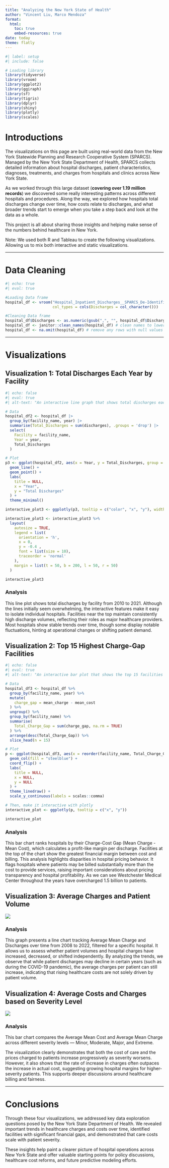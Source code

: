 ```yaml
---
title: "Analyzing the New York State of Health"
author: "Vincent Liu, Marco Mendoza"
format:
  html:
    toc: true
    embed-resources: true
date: today
theme: flatly
---
```


```r
#| label: setup
#| include: false

# Loading library
library(tidyverse)
library(vroom)
library(ggplot2)
library(ggiraph)
library(sf)
library(tigris)
library(dplyr)
library(shiny)
library(plotly)
library(scales)
```

# Introductions

The visualizations on this page are built using real-world data from the New York Statewide Planning and Research Cooperative System (SPARCS). Managed by the New York State Department of Health, SPARCS collects detailed information about hospital discharges, patient characteristics, diagnoses, treatments, and charges from hospitals and clinics across New York State.

As we worked through this large dataset (**covering over 1.19 million records**) we discovered some really interesting patterns across different hospitals and procedures. Along the way, we explored how hospitals total discharges change over time, how costs relate to discharges, and what broader trends start to emerge when you take a step back and look at the data as a whole.

This project is all about sharing those insights and helping make sense of the numbers behind healthcare in New York.

Note: We used both R and Tableau to create the following visualizations. Allowing us to mix both interactive and static visualizations.

---

# Data Cleaning

```r
#| echo: true
#| eval: true

#Loading Data frame
hospital_df <- vroom("Hospital_Inpatient_Discharges__SPARCS_De-Identified___Cost_Transparency__Beginning_2009_20250426.csv",
                     col_types = cols(Discharges = col_character())) 

#Cleaning Data frame
hospital_df$Discharges <- as.numeric(gsub(",", "", hospital_df$Discharges)) # change discharge column to read commas as numbers
hospital_df <- janitor::clean_names(hospital_df) # clean names to lowercase with _ as spaces
hospital_df <- na.omit(hospital_df) # remove any rows with null values
```

---

# Visualizations

## Visualization 1: Total Discharges Each Year by Facility
```r
#| echo: false
#| eval: true
#| alt-text: "An interactive line graph that shows total discharges each year by each facility. Where individual facilities can be isolated."

# Data
hospital_df2 <- hospital_df |>
  group_by(facility_name, year) |>
  summarise(Total_Discharges = sum(discharges), .groups = 'drop') |>
  select(
    Facility = facility_name,
    Year = year,
    Total_Discharges
  )

# Plot
p3 <- ggplot(hospital_df2, aes(x = Year, y = Total_Discharges, group = Facility, color = Facility)) +
  geom_line() +
  geom_point() +
  labs(
    title = NULL,
    x = "Year",
    y = "Total Discharges"
  ) +
  theme_minimal()

interactive_plot3 <- ggplotly(p3, tooltip = c("color", "x", "y"), width = 800, height = 700)

interactive_plot3 <- interactive_plot3 %>%
  layout(
    autosize = TRUE,
    legend = list(
      orientation = 'h',
      x = 0,
      y = -0.4 ,
      font = list(size = 10),
      traceorder = 'normal'
    ),
    margin = list(t = 50, b = 200, l = 50, r = 50)
  )

interactive_plot3
```

### Analysis

This line plot shows total discharges by facility from 2010 to 2021. Although the lines initially seem overwhelming, the interactive features make it easy to isolate individual hospitals. Facilities near the top maintain consistently high discharge volumes, reflecting their roles as major healthcare providers. Most hospitals show stable trends over time, though some display notable fluctuations, hinting at operational changes or shifting patient demand.

## Visualization 2: Top 15 Highest Charge-Gap Facilities
```r
#| echo: false
#| eval: true
#| alt-text: "An interactive bar plot that shows the top 15 facilities who over charge on practices, where Westchester Medical Center is the highest."

# Data
hospital_df3 <- hospital_df %>%
  group_by(facility_name, year) %>%
  mutate(
    charge_gap = mean_charge - mean_cost
  ) %>%
  ungroup() %>% 
  group_by(facility_name) %>%
  summarise(
    Total_Charge_Gap = sum(charge_gap, na.rm = TRUE)
  ) %>%
  arrange(desc(Total_Charge_Gap)) %>%
  slice_head(n = 15)

# Plot
p <- ggplot(hospital_df3, aes(x = reorder(facility_name, Total_Charge_Gap), y = Total_Charge_Gap)) +
  geom_col(fill = "steelblue") +
  coord_flip() +
  labs(
    title = NULL,
    x = NULL,
    y = NULL
  ) +
  theme_linedraw() + 
  scale_y_continuous(labels = scales::comma)

# Then, make it interactive with plotly
interactive_plot <- ggplotly(p, tooltip = c("x", "y"))

interactive_plot

```

### Analysis

This bar chart ranks hospitals by their Charge-Cost Gap (Mean Charge - Mean Cost), which calculates a profit-like margin per discharge. Facilities at the top of the chart show the greatest financial margin between cost and billing. This analysis highlights disparities in hospital pricing behavior. It flags hospitals where patients may be billed substantially more than the cost to provide services, raising important considerations about pricing transparency and hospital profitability. As we can see Westchester Medical Center throughout the years have overcharged 1.5 billion to patients.

## Visualization 3: Average Charges and Patient Volume
![](Sheet 1.png)

### Analysis

This graph presents a line chart tracking Average Mean Charge and Discharges over time from 2008 to 2022, filtered for a specific hospital. It allows us to assess whether patient volumes and hospital charges have increased, decreased, or shifted independently.
By analyzing the trends, we observe that while patient discharges may decline in certain years (such as during the COVID-19 pandemic), the average charges per patient can still increase, indicating that rising healthcare costs are not solely driven by patient volume.

## Visualization 4: Average Costs and Charges based on Severity Level
![](Sheet 4.png)

### Analysis

This bar chart compares the Average Mean Cost and Average Mean Charge across different severity levels — Minor, Moderate, Major, and Extreme.

The visualization clearly demonstrates that both the cost of care and the prices charged to patients increase progressively as severity worsens. However, it also shows that the rate of increase in charges often outpaces the increase in actual cost, suggesting growing hospital margins for higher-severity patients. This supports deeper discussions around healthcare billing and fairness.

---

# Conclusions

Through these four visualizations, we addressed key data exploration questions posed by the New York State Department of Health. We revealed important trends in healthcare charges and costs over time, identified facilities with significant financial gaps, and demonstrated that care costs scale with patient severity.

These insights help paint a clearer picture of hospital operations across New York State and offer valuable starting points for policy discussions, healthcare cost reforms, and future predictive modeling efforts.
